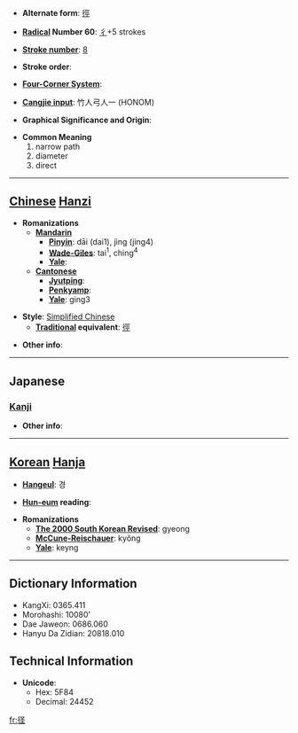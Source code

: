 * '''Alternate form''': [[徑]]

* '''[[Wiktionary:Chinese radical index| Radical]] Number 60''': [[Wiktionary:Chinese radical index 彳|彳]]+5 strokes

* '''[[Wiktionary:Chinese total strokes index|Stroke number]]''': [[Wiktionary:Chinese total strokes index 8|8]]

* '''Stroke order''': 

* '''[[Wiktionary:Chinese four corner index|Four-Corner System]]''': 

* '''[[Wiktionary:Chinese Cangjie index|Cangjie input]]''': 竹人弓人一 (HONOM)

* '''Graphical Significance and Origin''': 

* '''Common Meaning'''
*#narrow path
*# diameter
*# direct


----

== [[Chinese]] [[Hanzi]] ==

* '''Romanizations'''
** '''[[Mandarin]]'''
*** '''[[Pinyin]]''': dāi (dai1), jìng (jing4)
*** '''[[Wade-Giles]]''': tai<sup>1</sup>, ching<sup>4</sup>
*** '''[[Yale]]''': 
** '''[[Cantonese]]'''
*** '''[[Jyutping]]''':
*** '''[[Penkyamp]]''': 
*** '''[[Yale]]''': ging3

* '''Style''': [[Simplified Chinese]] 
** '''[[Traditional Chinese|Traditional]] equivalent''': [[徑]]

* '''Other info''': 

----

==Japanese==
===[[Kanji]]===
{{kanji|on readings=[[けい]] (kei)
|kun readings=[[こみち]] (komichi), [[みち]] (michi), [[さしわたし]] (sashiwatashi)
}}

* '''Other info''':  

----

== [[Korean]] [[Hanja]] ==

* '''[[Hangeul]]''': 경

* '''[[Hun-eum]] reading''': 

* '''Romanizations'''
** '''[[The 2000 South Korean Revised Romanization|The 2000 South Korean Revised]]''': gyeong
** '''[[McCune-Reischauer]]''': kyŏng
** '''[[Yale]]''': keyng

----

== Dictionary Information ==

* KangXi: 0365.411
* Morohashi: 10080'
* Dae Jaweon: 0686.060
* Hanyu Da Zidian: 20818.010

== Technical Information ==

* '''Unicode''':
** Hex: 5F84
** Decimal: 24452

[[fr:径]]